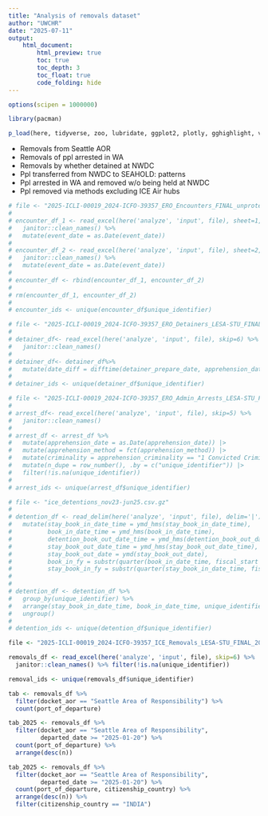```yaml
---
title: "Analysis of removals dataset"
author: "UWCHR"
date: "2025-07-11"
output:
    html_document:
        html_preview: true
        toc: true
        toc_depth: 3
        toc_float: true
        code_folding: hide
---
```



```r

options(scipen = 1000000)

library(pacman)

p_load(here, tidyverse, zoo, lubridate, ggplot2, plotly, gghighlight, viridis, readxl, ggVennDiagram, UpSetR)

```

- Removals from Seattle AOR
- Removals of ppl arrested in WA
- Removals by whether detained at NWDC
- Ppl transferred from NWDC to SEAHOLD: patterns
- Ppl arrested in WA and removed w/o being held at NWDC
- Ppl removed via methods excluding ICE Air hubs

```r

# file <- "2025-ICLI-00019_2024-ICFO-39357_ERO_Encounters_FINAL_unprotected.xlsx"
# 
# encounter_df_1 <- read_excel(here('analyze', 'input', file), sheet=1, skip=6) %>%
#   janitor::clean_names() %>%
#   mutate(event_date = as.Date(event_date))
# 
# encounter_df_2 <- read_excel(here('analyze', 'input', file), sheet=2, skip=6) %>%
#   janitor::clean_names() %>%
#   mutate(event_date = as.Date(event_date))
# 
# encounter_df <- rbind(encounter_df_1, encounter_df_2)
# 
# rm(encounter_df_1, encounter_df_2)
# 
# encounter_ids <- unique(encounter_df$unique_identifier)

```


```r

# file <- "2025-ICLI-00019_2024-ICFO-39357_ERO_Detainers_LESA-STU_FINAL_unprotected.xlsx"
# 
# detainer_df<- read_excel(here('analyze', 'input', file), skip=6) %>% 
#   janitor::clean_names()
# 
# detainer_df<- detainer_df%>% 
#   mutate(date_diff = difftime(detainer_prepare_date, apprehension_date, units = "days"))
# 
# detainer_ids <- unique(detainer_df$unique_identifier)

```

```r

# file <- "2025-ICLI-00019_2024-ICFO-39357_ERO_Admin_Arrests_LESA-STU_FINAL_unprotected.xlsx"
# 
# arrest_df<- read_excel(here('analyze', 'input', file), skip=5) %>% 
#   janitor::clean_names()
# 
# arrest_df <- arrest_df %>% 
#   mutate(apprehension_date = as.Date(apprehension_date)) |>
#   mutate(apprehension_method = fct(apprehension_method)) |>
#   mutate(criminality = apprehension_criminality == "1 Convicted Criminal") |>
#   mutate(n_dupe = row_number(), .by = c("unique_identifier")) |>
#   filter(!is.na(unique_identifier))
# 
# arrest_ids <- unique(arrest_df$unique_identifier)

```

```r

# file <- "ice_detentions_nov23-jun25.csv.gz"
# 
# detention_df <- read_delim(here('analyze', 'input', file), delim='|') %>% 
#   mutate(stay_book_in_date_time = ymd_hms(stay_book_in_date_time),
#          book_in_date_time = ymd_hms(book_in_date_time),
#          detention_book_out_date_time = ymd_hms(detention_book_out_date_time),
#          stay_book_out_date_time = ymd_hms(stay_book_out_date_time),
#          stay_book_out_date = ymd(stay_book_out_date),
#          book_in_fy = substr(quarter(book_in_date_time, fiscal_start = 10, type = "year.quarter"), 1, 4),
#          stay_book_in_fy = substr(quarter(stay_book_in_date_time, fiscal_start = 10, type = "year.quarter"), 1, 4)) %>% filter(!is.na(unique_identifier))
# 
# 
# detention_df <- detention_df %>% 
#   group_by(unique_identifier) %>% 
#   arrange(stay_book_in_date_time, book_in_date_time, unique_identifier) %>% 
#   ungroup()
# 
# detention_ids <- unique(detention_df$unique_identifier)

```

```r

file <- "2025-ICLI-00019_2024-ICFO-39357_ICE_Removals_LESA-STU_FINAL_2025only_unprotected.xlsx"

removals_df <- read_excel(here('analyze', 'input', file), skip=6) %>% 
  janitor::clean_names() %>% filter(!is.na(unique_identifier))

removal_ids <- unique(removals_df$unique_identifier)

```

```r

tab <- removals_df %>% 
  filter(docket_aor == "Seattle Area of Responsibility") %>% 
  count(port_of_departure)

tab_2025 <- removals_df %>% 
  filter(docket_aor == "Seattle Area of Responsibility",
         departed_date >= "2025-01-20") %>% 
  count(port_of_departure) %>% 
  arrange(desc(n))

tab_2025 <- removals_df %>% 
  filter(docket_aor == "Seattle Area of Responsibility",
         departed_date >= "2025-01-20") %>% 
  count(port_of_departure, citizenship_country) %>% 
  arrange(desc(n)) %>% 
  filter(citizenship_country == "INDIA")


```


